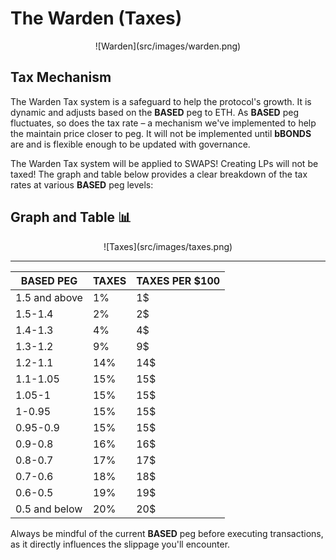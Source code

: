 # The Warden (Taxes)

<center>
![Warden](src/images/warden.png)
</center>

## Tax Mechanism

The Warden Tax system is a safeguard to help the protocol's growth. It is dynamic and adjusts based on the **BASED** peg to ETH. As **BASED** peg fluctuates, so does the tax rate – a mechanism we've implemented to help the maintain price closer to peg. It will not be implemented until **bBONDS** are and is flexible enough to be updated with governance.

The Warden Tax system will be applied to SWAPS! Creating LPs will not be taxed! The graph and table below provides a clear breakdown of the tax rates at various **BASED** peg levels:

## Graph and Table 📊


<center>
![Taxes](src/images/taxes.png)
</center>

--------

| BASED PEG   | TAXES | TAXES PER $100 |
|-------------|-------|----------------|
| 1.5 and above        | 1%    | 1$             |
| 1.5-1.4     | 2%    | 2$             |
| 1.4-1.3     | 4%    | 4$             |
| 1.3-1.2     | 9%    | 9$             |
| 1.2-1.1     | 14%   | 14$            |
| 1.1-1.05    | 15%   | 15$            |
| 1.05-1      | 15%   | 15$            |
| 1-0.95      | 15%   | 15$            |
| 0.95-0.9    | 15%   | 15$            |
| 0.9-0.8     | 16%   | 16$            |
| 0.8-0.7     | 17%   | 17$            |
| 0.7-0.6     | 18%   | 18$            |
| 0.6-0.5     | 19%   | 19$            |
| 0.5 and below        | 20%   | 20$            |

Always be mindful of the current **BASED** peg before executing transactions, as it directly influences the slippage you'll encounter.